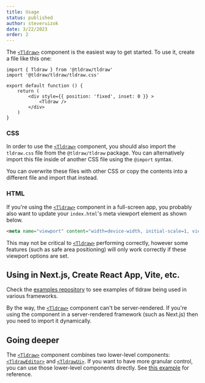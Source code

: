 ```yaml
---
title: Usage
status: published
author: steveruizok
date: 3/22/2023
order: 2
---
```


The [`<Tldraw>`](/gen/tldraw/Tldraw) component is the easiest way to get started. To use it, create a file like this one:

```tsx
import { Tldraw } from '@tldraw/tldraw'
import '@tldraw/tldraw/tldraw.css'

export default function () {
	return (
		<div style={{ position: 'fixed', inset: 0 }} >
			<Tldraw />
		</div>
	)
}
```

### CSS

In order to use the [`<Tldraw>`](/gen/tldraw/Tldraw) component, you should also import the `tldraw.css` file from the `@tldraw/tldraw` package. You can alternatively import this file inside of another CSS file using the `@import` syntax.

You can overwrite these files with other CSS or copy the contents into a different file and import that instead.

### HTML

If you're using the [`<Tldraw>`](/gen/tldraw/Tldraw) component in a full-screen app, you probably also want to update your `index.html`'s meta viewport element as shown below. 

```html
<meta name="viewport" content="width=device-width, initial-scale=1, viewport-fit=cover" />
```

This may not be critical to [`<Tldraw>`](/gen/tldraw/Tldraw) performing correctly, however some features (such as safe area positioning) will only work correctly if these viewport options are set.

## Using in Next.js, Create React App, Vite, etc.

Check the [examples repository](https://github.com/tldraw/examples) to see examples of tldraw being used in various frameworks.

By the way, the [`<Tldraw>`](/gen/tldraw/Tldraw) component can't be server-rendered. If you're using the component in a server-rendered framework (such as Next.js) then you need to import it dynamically. 

## Going deeper

The [`<Tldraw>`](/gen/tldraw/Tldraw) component combines two lower-level components: [`<TldrawEditor>`](/gen/editor/TldrawEditor) and [`<TldrawUi>`](gen/ui/TldrawUi). If you want to have more granular control, you can use those lower-level components directly. See [this example](https://github.com/tldraw/tldraw/blob/main/apps/examples/src/5-exploded/ExplodedExample.tsx) for reference.